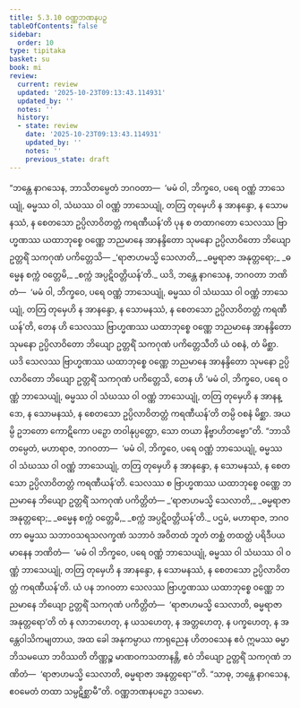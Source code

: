 ```yaml
---
title: 5.3.10 ဝဏ္ဏဘဏနပဉှ
tableOfContents: false
sidebar:
  order: 10
type: tipitaka
basket: su
book: mi
review:
  current: review
  updated: '2025-10-23T09:13:43.114931'
  updated_by: ''
  notes: ''
  history:
  - state: review
    date: '2025-10-23T09:13:43.114931'
    updated_by: ''
    notes: ''
    previous_state: draft
---
```



<ReviewStatus review={frontmatter.review} showDetails={true} />

<HypothesisAnnotation frontmatter={frontmatter} />

<DynamicBreadcrumb />

<Division number="147" book="mi" e="ch" v="28">

<Paragraph number="836" book="mi">
“ဘန္တေ နာဂသေန, ဘာသိတမ္ပေတံ ဘဂဝတာ—  ‘မမံ ဝါ, ဘိက္ခဝေ, ပရေ ဝဏ္ဏံ ဘာသေယျုံ, ဓမ္မဿ ဝါ, သံဃဿ ဝါ ဝဏ္ဏံ ဘာသေယျုံ, တတြ တုမှေဟိ န အာနန္ဒော, န သောမနဿံ, န စေတသော ဥပ္ပိလာဝိတတ္တံ ကရဏီယန်’တိ ပုန စ တထာဂတော သေလဿ ဗြာဟ္မဏဿ ယထာဘုစ္စေ ဝဏ္ဏေ ဘညမာနေ အာနန္ဒိတော သုမနော ဥပ္ပိလာဝိတော ဘိယျော ဥတ္တရိံ သကဂုဏံ ပကိတ္တေသိ—
</Paragraph>

<Paragraph number="837" type="verses" book="mi">
_‘ရာဇာဟမသ္မိ သေလာတိ,_  
_ဓမ္မရာဇာ အနုတ္တရော;_  
_ဓမ္မေန စက္ကံ ဝတ္တေမိ,_  
_စက္ကံ အပ္ပဋိဝတ္တိယန်’တိ._  

</Paragraph>

<Paragraph number="838" book="mi">
ယဒိ, ဘန္တေ နာဂသေန, ဘဂဝတာ ဘဏိတံ—  ‘မမံ ဝါ, ဘိက္ခဝေ, ပရေ ဝဏ္ဏံ ဘာသေယျုံ, ဓမ္မဿ ဝါ သံဃဿ ဝါ ဝဏ္ဏံ ဘာသေယျုံ, တတြ တုမှေဟိ န အာနန္ဒော, န သောမနဿံ, န စေတသော ဥပ္ပိလာဝိတတ္တံ ကရဏီယန်’တိ, တေန ဟိ သေလဿ ဗြာဟ္မဏဿ ယထာဘုစ္စေ ဝဏ္ဏေ ဘညမာနေ အာနန္ဒိတော သုမနော ဥပ္ပိလာဝိတော ဘိယျော ဥတ္တရိံ သကဂုဏံ ပကိတ္တေသီတိ ယံ ဝစနံ, တံ မိစ္ဆာ. ယဒိ သေလဿ ဗြာဟ္မဏဿ ယထာဘုစ္စေ ဝဏ္ဏေ ဘညမာနေ အာနန္ဒိတော သုမနော ဥပ္ပိလာဝိတော ဘိယျော ဥတ္တရိံ သကဂုဏံ ပကိတ္တေသိ, တေန ဟိ ‘မမံ ဝါ, ဘိက္ခဝေ, ပရေ ဝဏ္ဏံ ဘာသေယျုံ, ဓမ္မဿ ဝါ သံဃဿ ဝါ ဝဏ္ဏံ ဘာသေယျုံ, တတြ တုမှေဟိ န အာနန္ဒော, န သောမနဿံ, န စေတသော ဥပ္ပိလာဝိတတ္တံ ကရဏီယန်’တိ တမ္ပိ ဝစနံ မိစ္ဆာ. အယမ္ပိ ဥဘတော ကောဋိကော ပဉှော တဝါနုပ္ပတ္တော, သော တယာ နိဗ္ဗာဟိတဗ္ဗော”တိ.
</Paragraph>

<Paragraph number="839" book="mi">
“ဘာသိတမ္ပေတံ, မဟာရာဇ, ဘဂဝတာ—  ‘မမံ ဝါ, ဘိက္ခဝေ, ပရေ ဝဏ္ဏံ ဘာသေယျုံ, ဓမ္မဿ ဝါ သံဃဿ ဝါ ဝဏ္ဏံ ဘာသေယျုံ, တတြ တုမှေဟိ န အာနန္ဒော, န သောမနဿံ, န စေတသော ဥပ္ပိလာဝိတတ္တံ ကရဏီယန်’တိ. သေလဿ စ ဗြာဟ္မဏဿ ယထာဘုစ္စေ ဝဏ္ဏေ ဘညမာနေ ဘိယျော ဥတ္တရိံ သကဂုဏံ ပကိတ္တိတံ—
</Paragraph>

<Paragraph number="840" type="verses" book="mi">
_‘ရာဇာဟမသ္မိ သေလာတိ,_  
_ဓမ္မရာဇာ အနုတ္တရော;_  
_ဓမ္မေန စက္ကံ ဝတ္တေမိ,_  
_စက္ကံ အပ္ပဋိဝတ္တိယန်’တိ._  

</Paragraph>

<Paragraph number="841" book="mi">
ပဌမံ, မဟာရာဇ, ဘဂဝတာ ဓမ္မဿ သဘာဝသရသလက္ခဏံ သဘာဝံ အဝိတထံ ဘူတံ တစ္ဆံ တထတ္ထံ ပရိဒီပယမာနေန ဘဏိတံ—  ‘မမံ ဝါ ဘိက္ခဝေ, ပရေ ဝဏ္ဏံ ဘာသေယျုံ, ဓမ္မဿ ဝါ သံဃဿ ဝါ ဝဏ္ဏံ ဘာသေယျုံ, တတြ တုမှေဟိ န အာနန္ဒော, န သောမနဿံ, န စေတသော ဥပ္ပိလာဝိတတ္တံ ကရဏီယန်’တိ. ယံ ပန ဘဂဝတာ သေလဿ ဗြာဟ္မဏဿ ယထာဘုစ္စေ ဝဏ္ဏေ ဘညမာနေ ဘိယျော ဥတ္တရိံ သကဂုဏံ ပကိတ္တိတံ—  ‘ရာဇာဟမသ္မိ သေလာတိ, ဓမ္မရာဇာ အနုတ္တရော’တိ တံ န လာဘဟေတု, န ယသဟေတု, န အတ္တဟေတု, န ပက္ခဟေတု, န အန္တေဝါသိကမျတာယ, အထ ခေါ အနုကမ္ပာယ ကာရုညေန ဟိတဝသေန ဧဝံ ဣမဿ ဓမ္မာဘိသမယော ဘဝိဿတိ တိဏ္ဏဉ္စ မာဏဝကသတာနန္တိ, ဧဝံ ဘိယျော ဥတ္တရိံ သကဂုဏံ ဘဏိတံ—  ‘ရာဇာဟမသ္မိ သေလာတိ, ဓမ္မရာဇာ အနုတ္တရော’”တိ. “သာဓု, ဘန္တေ နာဂသေန, ဧဝမေတံ တထာ သမ္ပဋိစ္ဆာမီ”တိ.

</Paragraph>
</Division>

<Paragraph number="842" type="center" book="mi">
ဝဏ္ဏဘဏနပဉှော ဒသမော.
</Paragraph>